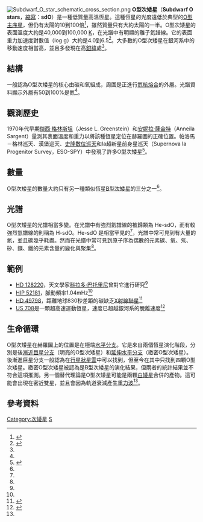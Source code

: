 [[File:Subdwarf_O_star_schematic_cross_section.png|thumb]]
'''O型次矮星'''（'''Subdwarf O stars'''，[[縮寫|縮寫]]：'''sdO'''）是一種低質量高溫恆星。這種恆星的光度遠低於典型的[[O型主序星|O型主序星]]，但仍有太陽的10到100倍<ref>{{cite web|url=http://astro.uni-tuebingen.de/~rauch/HYDEF07/Presentations/20.09./napiwotzki.pdf|title=The Origin of Helium Rich Subdwarf O Stars|last=Napiwotski|first=Ralf|accessdate=9 June 2011|archive-date=2011-10-07|archive-url=https://web.archive.org/web/20111007032103/http://astro.uni-tuebingen.de/~rauch/HYDEF07/Presentations/20.09./napiwotzki.pdf|dead-url=no}}</ref>，雖然質量只有大約太陽的一半。O型次矮星的表面溫度大約是40,000到100,000 [[熱力學溫標|K]]，在光譜中有明顯的離子氦譜線。它的表面重力加速度對數值（log g）大約是4.0到6.5<ref name=astero>{{cite web|url=http://www.slac.stanford.edu/econf/C0307073/papers/RO.pdf|title=Asterosismology of Hot Subdwarf Stars|last=Rey|first=Raquel Obeiro|accessdate=9 June 2011|archive-date=2012-03-13|archive-url=https://web.archive.org/web/20120313135326/http://www.slac.stanford.edu/econf/C0307073/papers/RO.pdf|dead-url=no}}</ref>。大多數的O型次矮星在銀河系中的移動速度相當高，並且多發現在高[[銀道座標系|銀緯]]處<ref name=viotti/>。

==結構==
一般認為O型次矮星的核心由碳和氧組成，周圍是正進行[[3氦過程|氦核熔合]]的外層。光譜資料顯示外層有50到100%是氦<ref name=astero/>。

==觀測歷史==
1970年代早期[[傑西·格林斯坦|傑西·格林斯坦]]（Jesse L. Greenstein）和[[安妮拉·薩金特|安妮拉·薩金特]]（Anneila Sargent）量測其表面溫度和重力以將該種恆星定位在赫羅圖的正確位置。帕洛馬－格林巡天、漢堡巡天、[[史隆數位巡天|史隆數位巡天]]和Ia超新星前身星巡天（Supernova Ia Progenitor Survey，ESO-SPY）中發現了許多O型次矮星<ref name="Heber">{{cite journal|last=Heber|first=Ulrich|date=September 2009|title=Hot Subdwarf Stars|journal=Annual Review of Astronomy and Astrophysics|volume=47|pages=211–251|doi=10.1146/annurev-astro-082708-101836|url=http://www.sternwarte.uni-erlangen.de/~heber/araa/araa_revised.pdf|accessdate=10 June 2011|bibcode=2009ARA&A..47..211H|deadurl=yes|archiveurl=https://web.archive.org/web/20110721003323/http://www.sternwarte.uni-erlangen.de/~heber/araa/araa_revised.pdf|archivedate=2011年7月21日}}</ref>。

==數量==
O型次矮星的數量大約只有另一種類似恆星[[B型次矮星|B型次矮星]]的三分之一<ref name="Heber"/>。

==光譜==
O型次矮星的光譜相當多變。在光譜中有強烈氦譜線的被歸類為 He-sdO，而有較強烈氫譜線的則稱為 H-sdO。He-sdO 是相當罕見的<ref name="Heber"/>，光譜中常可見到有大量的氮，並且碳幾乎耗盡。然而在光譜中常可見到原子序為偶數的元素碳、氧、氖、矽、鎂、鐵的元素含量的變化與聚集<ref name=astero/>。

==範例==
*[[HD_128220|HD 128220]]，天文學家[[科拉多·巴托里尼|科拉多·巴托里尼]]曾對它進行研究<ref name=astero/>
*[[HIP_52181|HIP 52181]]，脈動頻率1.04mHz<ref name=astero/>
*[[HD_49798|HD 49798]]，距離地球830秒差距的碳缺乏[[X射線聯星|X射線聯星]]<ref name=viotti>{{cite web|url=http://www.rssd.esa.int/SA-general/Projects/Hipparcos/venice-proc/poster03_30.pdf|title=The Luminosity and Kinematics of a Sample of Hot Subdwarfs|last=Viotti|first=R.|coauthors=D. Cardini, A. Emanuele, M. Badiali|pages=395–396|accessdate=9 June 2011|archive-date=2012-03-18|archive-url=https://web.archive.org/web/20120318182111/http://www.rssd.esa.int/SA-general/Projects/Hipparcos/venice-proc/poster03_30.pdf|dead-url=no}}</ref>
*[[US_708|US 708]]是一顆超高速運動恆星，速度已超越銀河系的脫離速度<ref>{{arxiv|0805.1050}}</ref>

==生命循環==
O型次矮星在赫羅圖上的位置是在極端[[水平分支|水平分支]]。它是來自兩個恆星演化階段，分別是後[[漸近巨星分支|漸近巨星分支]]（明亮的O型次矮星）和[[延伸水平分支|延伸水平分支]]（緻密O型次矮星）。後漸進巨星分支一般認為在[[行星狀星雲|行星狀星雲]]中可以找到，但至今在其中只找到四顆O型次矮星。緻密O型次矮星被認為是B型次矮星的演化結果，但兩者的統計結果並不符合這項推測。另一個替代理論是O型次矮星可能是兩顆[[白矮星|白矮星]]合併的產物。這可能會出現在密近雙星，並且會因為軌道衰減產生[[重力波_(相對論)|重力波]]<ref name=astero/>。

==參考資料==
<references/>

{{恆星}}

[[Category:次矮星|Category:次矮星]]
[[Category:O-型恆星|S]]